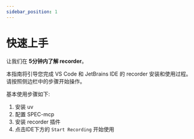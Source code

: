 ```yaml
---
sidebar_position: 1
---
```


# 快速上手

让我们在 **5分钟内了解 recorder**。

本指南将引导您完成 VS Code 和 JetBrains IDE 的 recorder 安装和使用过程。请按照侧边栏中的步骤开始操作。

基本使用步骤如下:
1. 安装 uv
2. 配置 SPEC-mcp
3. 安装 recorder 插件
4. 点击IDE下方的 `Start Recording` 开始使用

